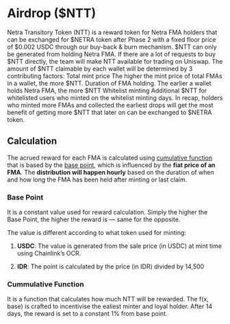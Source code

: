 # Airdrop ($NTT)

Netra Transitory Token (NTT) is a reward token for Netra FMA holders that can be exchanged for $NETRA token after Phase 2 with a fixed floor price of $0.002 USDC through our buy-back & burn mechanism.
$NTT can only be generated from holding Netra FMA. If there are a lot of requests to buy $NTT directly, the team will make NTT available for trading on Uniswap.
The amount of $NTT claimable by each wallet will be determined by 3 contributing factors:
Total mint price
The higher the mint price of total FMAs in a wallet, the more $NTT.
Duration of FMA holding.
The earlier a wallet holds Netra FMA, the more $NTT
Whitelist minting
Additional $NTT for whitelisted users who minted on the whitelist minting days.
In recap, holders who minted more FMAs and collected the earliest drops will get the most benefit of getting more $NTT that later on can be exchanged to $NETRA token.

## Calculation

The acrued reward for each FMA is calculated using [cumulative function](#cummulative-function) that is based by the [base point](#base-point), which is influenced by the **fiat price of an FMA**. The **distribution will happen hourly** based on the duration of when and how long the FMA has been held after minting or last claim.

### Base Point

It is a constant value used for reward calculation. Simply the higher the Base Point, the higher the reward is — same for the opposite.

The value is different according to what token used for minting:

1. **USDC**: The value is generated from the sale price (in USDC) at mint time using Chainlink’s OCR.

2. **IDR**: The point is calculated by the price (in IDR) divided by 14,500

### Cummulative Function

It is a function that calculates how much NTT will be rewarded. The f(x, base) is crafted to incentivise the ealiest minter and loyal holder. After 14 days, the reward is set to a constant 1% from base point.
